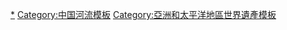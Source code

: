 {{Navbox
|listclass = hlist
|name = 大运河世界文化遗产
|title = [[大运河]]（世界文化遗产）
|image = <div style="padding-bottom: 10px">[[File:世界遗产中文标识.svg|100px]]</div><div>[[File:大運河.png|160px]]</div>
|group1 = [[隋唐大运河]]
|list1 = {{Navbox subgroup
  |groupstyle = width:6em;
  |liststyle = width:auto;
  |group1 = [[通济渠]]
  |list1 = 
*[[含嘉仓城遗址]]
*[[回洛仓城遗址]]
*郑州段运河
*商丘南关段运河
*商丘夏邑段运河
*[[柳孜运河遗址]]
**柳孜段运河遗址
**柳孜桥梁遗址
*泗县段运河
  |group2 = [[永济渠]]
  |list2 = 
*滑县–浚县段运河
*[[黎阳仓遗址]]
  }}
|group2 = [[京杭大运河]]
|list2 = {{Navbox subgroup
  |groupstyle = width:6em;
  |liststyle = width:auto;
  |group1 = [[通惠河]]
  |list1 = 
*[[明清北京城|北京旧城]]
** [[玉河|玉河故道]]
** [[澄清闸|澄清上闸]]
** [[澄清闸|澄清下闸]]
** [[什刹海]]
*通州段运河
  |group2 = [[北运河]]
  |list2 =
* [[三岔河口|三岔口]]
  |group3 = [[南运河]]
  |list3 =
* 沧州–德州段运河
** 运河德城区段及周边区域
** [[连镇谢家坝]]
** [[华家口夯土险工]]
  |group4 = [[会通河]]
  |list4 =
* 临清段运河
** 两条支流及与卫运河汇合后的合流段
** [[临清运河钞关]]
* 阳谷水利枢纽
** 河道和黄河交汇处
** [[阿城下闸]]
** [[阿城上闸]]
** [[荆门下闸]]
** [[荆门上闸]]
* [[南旺水利枢纽]]
** 会通河河道
** [[小汶河引水工程]]
** [[戴村坝]]
** [[十里闸]]
** [[徐建口斗门遗址]]
** [[邢通斗门遗址]]
** [[汶上运河砖砌河堤|运河砖砌河堤]]
** [[柳林闸]]
** [[南旺分水龙王庙|南旺分水龙王庙遗址]]
** [[寺前铺闸]]
* 微山段运河
** [[独山湖]]段运河
** [[利建闸]]
  |group5 = [[中运河]]
  |list5 =
* 台儿庄段运河
* 宿迁段运河
** 宿城区和[[骆马湖]]段运河
** [[龙王庙行宫|宿迁龙王庙]]
  |group6 = [[里运河]]
  |list6 =
* 清口水利枢纽遗址
** 河道
** [[清口遗址]]和淮河交汇处
** [[双金闸]]
** [[清江闸]]
** [[洪泽湖大堤|洪泽湖石坝]]
* [[总督漕运公署遗址]]
* 扬州段运河
** 河道
** [[刘堡闸]]
** [[盂城驿]]
** [[邵伯古堤]]
** [[邵伯运河码头及铁牛|邵伯码头]]
** [[瘦西湖]]
** [[天宁寺 (扬州)|天宁寺行宫]]和[[重宁寺]]
** [[个园|-{个}-园]]
** [[汪氏盐商住宅]]
** [[盐宗庙]]
** [[卢氏盐商住宅|卢绍绪宅]]
  |group7 = [[江南运河]]
  |list7 =
* 常州段运河
* 无锡段运河
** 河道
** [[清名桥古运河街区|清名桥历史街区]]
* 苏州段运河
** 河道及城市水网
** [[盘门]]
** [[宝带桥]]
** [[山塘街|山塘历史街区]]
** [[平江历史街区]]
** [[吴江古纤道|吴江运河古纤道]]
* 嘉兴–杭州段运河
** 河道和太湖–钱塘江间的河网
** [[长安闸|长安闸遗址]]
** [[凤山门|凤山水门遗址]]
** [[富义仓]]
** [[长虹桥 (嘉兴)|长虹桥]]
** [[拱宸桥]]
** [[广济桥 (杭州)|广济桥]]
** [[桥西历史街区]]
* 南浔
** [[頔塘|运河南浔城区支流]]
** [[南浔镇|南浔古镇街区]]
  }}
|group3 = [[浙东运河]]
|list3 = {{Navbox subgroup
  |group1 = 
  |list1 = 
*萧绍运河
**河道
**[[西兴过塘行码头|西兴码头和过塘行遗址]]
**[[八字桥 (绍兴)|八字桥]]
**[[八字桥历史街区|八字桥社区]]
**[[浙东运河纤道|绍兴古纤道]]
*虞余运河
*宁波段运河
*[[三江口 (宁波)|宁波三江口]]
** [[庆安会馆]]
  }}
}}<noinclude>

[[Category:大运河|*]]
[[Category:中国河流模板]]
[[Category:亞洲和太平洋地區世界遺產模板]]
</noinclude>